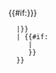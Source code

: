 {{#if:{{{before|{{{after|}}}}}}
   |{{nowrap|1={{{before|}}}&#8202;{{#if:{{{1|}}}
      |{{{1}}}&#8202;
      }}{{{after|}}}}}
   |&#8202;{{#if:{{{1|}}}
      |{{{1}}}&#8202;
      }}
   }}<noinclude>
{{Documentation}}
</noinclude>